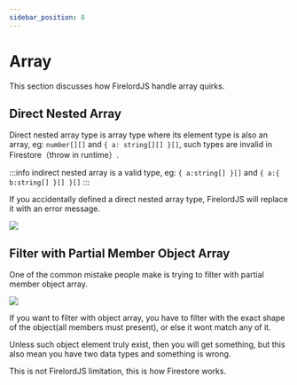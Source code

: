 ```yaml
---
sidebar_position: 8
---
```


# Array

This section discusses how FirelordJS handle array quirks.


## Direct Nested Array

Direct nested array type is array type where its element type is also an array, eg: `number[][]` and `{ a: string[][] }[]`, such types are invalid in Firestore（throw in runtime）.

:::info
indirect nested array is a valid type, eg: `{ a:string[] }[]` and `{ a:{ b:string[] }[] }[]`
:::

If you accidentally defined a direct nested array type, FirelordJS will replace it with an error message.

<Image
	src="https://github.com/tylim88/FirelordJSDoc/blob/main/static/firelordv2/array1.png?raw=true"
	text="direct nested array"
/>

## Filter with Partial Member Object Array

One of the common mistake people make is trying to filter with partial member object array.

<Image
	src="https://github.com/tylim88/FirelordJSDoc/blob/main/static/firelordv2/array2.png?raw=true"
	text="filter with partial member get nothing"
/>

If you want to filter with object array, you have to filter with the exact shape of the object(all members must present), or else it wont match any of it.

Unless such object element truly exist, then you will get something, but this also mean you have two data types and something is wrong.

This is not FirelordJS limitation, this is how Firestore works.
